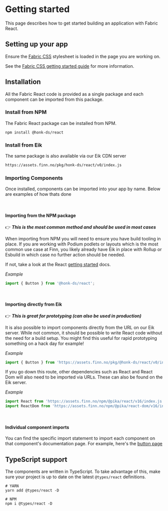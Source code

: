# Getting started

This page describes how to get started building an application with Fabric
React.

## Setting up your app

Ensure the [Fabric CSS](https://css.fabric-ds.io) stylesheet is loaded in the
page you are working on.

See the
[Fabric CSS getting started guide](https://css.fabric-ds.io/pages/getting-started.html)
for more information.

## Installation

All the Fabric React code is provided as a single package and each component can
be imported from this package.

### Install from NPM

The Fabric React package can be installed from NPM.

```shell
npm install @honk-ds/react
```

### Install from Eik

The same package is also available via our Eik CDN server

```html
https://assets.finn.no/pkg/honk-ds/react/v0/index.js
```

### Importing Components

Once installed, components can be imported into your app by name. Below are
examples of how thats done

<br />

#### Importing from the NPM package

👉 _**This is the most common method and should be used in most cases**_

When importing from NPM you will need to ensure you have build tooling in place.
If you are working with Podium podlets or layouts which is the most common use
case at Finn, you likely already have Eik in place with Rollup or Esbuild in
which case no further action should be needed.

If not, take a look at the React
[getting started](https://reactjs.org/docs/getting-started.html) docs.

_Example_

```js
import { Button } from '@honk-ds/react';
```

<br />

#### Importing directly from Eik

👉 _**This is great for prototyping (can also be used in production)**_

It is also possible to import components directly from the URL on our Eik
server. While not common, it should be possible to write React code without the
need for a build setup. You might find this useful for rapid prototyping
something on a hack day for example!

_Example_

```js
import { Button } from 'https://assets.finn.no/pkg/@honk-ds/react/v0/index.js';
```

If you go down this route, other dependencies such as React and React Dom will
also need to be imported via URLs. These can also be found on the Eik server.

_Example_

```js
import React from 'https://assets.finn.no/npm/@pika/react/v16/index.js';
import ReactDom from 'https://assets.finn.no/npm/@pika/react-dom/v16/index.js';
```

<br />

#### Individual component imports

You can find the specific import statement to import each component on that
component's documentation page. For example, here's the [button page](/button)

## TypeScript support

The components are written in TypeScript. To take advantage of this, make sure
your project is up to date on the latest `@types/react` definitions.

```shell
# YARN
yarn add @types/react -D

# NPM
npm i @types/react -D
```
